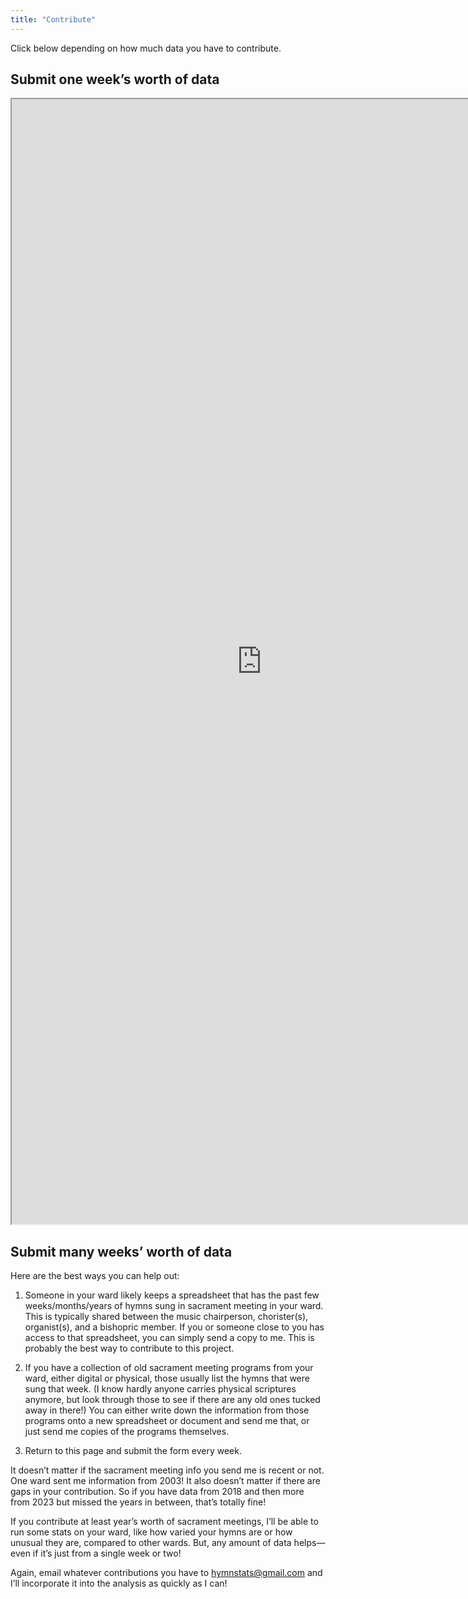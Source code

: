```yaml
---
title: "Contribute"
---
```


Click below depending on how much data you have to contribute.

::: {.panel-tabset}

## Submit one week's worth of data

<iframe src="https://byu.az1.qualtrics.com/jfe/form/SV_bgx0RRttJ7r7ymy" height="1800px" width="800px"></iframe>

## Submit many weeks' worth of data

Here are the best ways you can help out:

1.  Someone in your ward likely keeps a spreadsheet that has the past few weeks/months/years of hymns sung in sacrament meeting in your ward. This is typically shared between the music chairperson, chorister(s), organist(s), and a bishopric member. If you or someone close to you has access to that spreadsheet, you can simply send a copy to me. This is probably the best way to contribute to this project.

2.  If you have a collection of old sacrament meeting programs from your ward, either digital or physical, those usually list the hymns that were sung that week. (I know hardly anyone carries physical scriptures anymore, but look through those to see if there are any old ones tucked away in there!) You can either write down the information from those programs onto a new spreadsheet or document and send me that, or just send me copies of the programs themselves.

3.  Return to this page and submit the form every week.

It doesn't matter if the sacrament meeting info you send me is recent or not. One ward sent me information from 2003! It also doesn't matter if there are gaps in your contribution. So if you have data from 2018 and then more from 2023 but missed the years in between, that's totally fine!

If you contribute at least year's worth of sacrament meetings, I'll be able to run some stats on your ward, like how varied your hymns are or how unusual they are, compared to other wards. But, any amount of data helps---even if it's just from a single week or two!

Again, email whatever contributions you have to [hymnstats\@gmail.com](mailto:hymnstats@gmail.com) and I'll incorporate it into the analysis as quickly as I can!

:::
